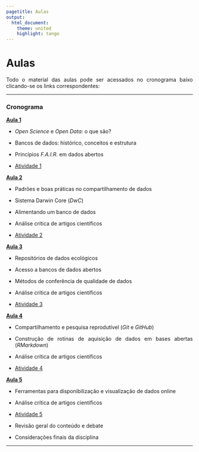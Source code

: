 ```yaml
---
pagetitle: Aulas
output: 
  html_document:
    theme: united
    highlight: tango
---
```

<style>
body {
text-align: justify}
</style>


# Aulas

Todo o material das aulas pode ser acessados no cronograma baixo clicando-se os links correspondentes:

***

### Cronograma

[**Aula 1**](https://docs.google.com/presentation/d/1j-2CDbvavYjV5kYlm8UkTqC2Z8ep0dS4p1X33fxf5HY/edit?usp=sharing)

-   *Open Science* e *Open Data*: o que são?

-   Bancos de dados: histórico, conceitos e estrutura

-   Princípios *F.A.I.R.* em dados abertos

-   [Atividade 1](atividade1.html)


[**Aula 2**]()

-   Padrões e boas práticas no compartilhamento de dados

-   Sistema Darwin Core (*DwC*)

-   Alimentando um banco de dados

-   Análise crítica de artigos científicos

-   [Atividade 2](atividade2.html)


[**Aula 3**]()

-   Repositórios de dados ecológicos

-   Acesso a bancos de dados abertos

-   Métodos de conferência de qualidade de dados

-   Análise crítica de artigos científicos

-   [Atividade 3](atividade3.html)


[**Aula 4**]()

-   Compartilhamento e pesquisa reprodutível (*Git* e *GitHub*)

-   Construção de rotinas de aquisição de dados em bases abertas (*RMarkdown*)

-   Análise crítica de artigos científicos

-   [Atividade 4](atividade4.html)


[**Aula 5**]()

-   Ferramentas para disponibilização e visualização de dados online

-   Análise crítica de artigos científicos

-   [Atividade 5](atividade5.html)

-   Revisão geral do conteúdo e debate

-   Considerações finais da disciplina


***
